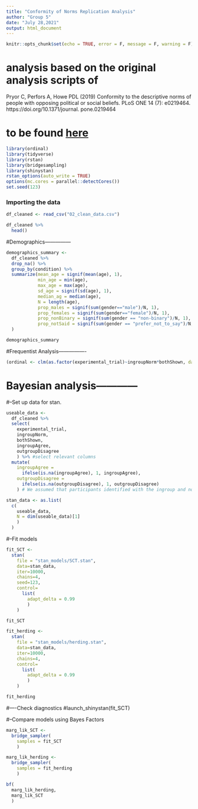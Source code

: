 ```yaml
---
title: "Conformity of Norms Replication Analysis"
author: "Group 5"
date: "July 28,2021"
output: html_document
---
```


```r
knitr::opts_chunk$set(echo = TRUE, error = F, message = F, warning = F)
```

# analysis based on the original analysis scripts of 

Pryor C, Perfors A, Howe PDL (2019)
Conformity to the descriptive norms of people with
opposing political or social beliefs. PLoS ONE 14
(7): e0219464. https://doi.org/10.1371/journal.
pone.0219464

# to be found [here](https://osf.io/tgf96/?view_only=7dc67fcc0c1f4fdea8fe1dfe5d492480)

```r

library(ordinal)
library(tidyverse)
library(rstan)
library(bridgesampling)
library(shinystan)
rstan_options(auto_write = TRUE)
options(mc.cores = parallel::detectCores())
set.seed(123)

```


### Importing the data

```r

df_cleaned <- read_csv("02_clean_data.csv")

```


```r

df_cleaned %>% 
  head()

```

#Demographics---------------

```r

demographics_summary <- 
  df_cleaned %>% 
  drop_na() %>% 
  group_by(condition) %>% 
  summarize(mean_age = signif(mean(age), 1),
            min_age = min(age),
            max_age = max(age),
            sd_age = signif(sd(age), 1),
            median_ag = median(age),
            N = length(age),
            prop_males = signif(sum(gender=="male")/N, 1),
            prop_females = signif(sum(gender=="female")/N, 1),
            prop_nonBinary = signif(sum(gender == "non-binary")/N, 1),
            prop_notSaid = signif(sum(gender == "prefer_not_to_say")/N, 1)
  )

demographics_summary

```

#Frequentist Analysis----------------

```r

(ordinal <- clm(as.factor(experimental_trial)~ingroupNorm*bothShown, data=df_cleaned))

```


# Bayesian analysis------------
#--Set up data for stan.

```r

useable_data <- 
  df_cleaned %>%
  select(
    experimental_trial, 
    ingroupNorm, 
    bothShown, 
    ingroupAgree, 
    outgroupDisagree
    ) %>% #select relevant columns
  mutate(
    ingroupAgree = 
      ifelse(is.na(ingroupAgree), 1, ingroupAgree), 
    outgroupDisagree = 
      ifelse(is.na(outgroupDisagree), 1, outgroupDisagree)
    ) # We assumed that participants identified with the ingroup and not with the outgroup.

stan_data <- as.list(
  c(
    useable_data, 
    N = dim(useable_data)[1]
    )
  )

```


#--Fit models

```r

fit_SCT <- 
  stan(
    file = "stan_models/SCT.stan", 
    data=stan_data, 
    iter=10000, 
    chains=4, 
    seed=123, 
    control=
      list(
        adapt_delta = 0.99
        )
    )

fit_SCT

```


```r

fit_herding <- 
  stan(
    file = "stan_models/herding.stan", 
    data=stan_data, 
    iter=10000, 
    chains=4, 
    control=
      list(
        adapt_delta = 0.99
        )
    )

fit_herding

```

#----Check diagnostics
#launch_shinystan(fit_SCT)

#--Compare models using Bayes Factors

```r

marg_lik_SCT <- 
  bridge_sampler(
    samples = fit_SCT
    )

```


```r

marg_lik_herding <- 
  bridge_sampler(
    samples = fit_herding
    )

```


```r

bf(
  marg_lik_herding, 
  marg_lik_SCT
  )

```

